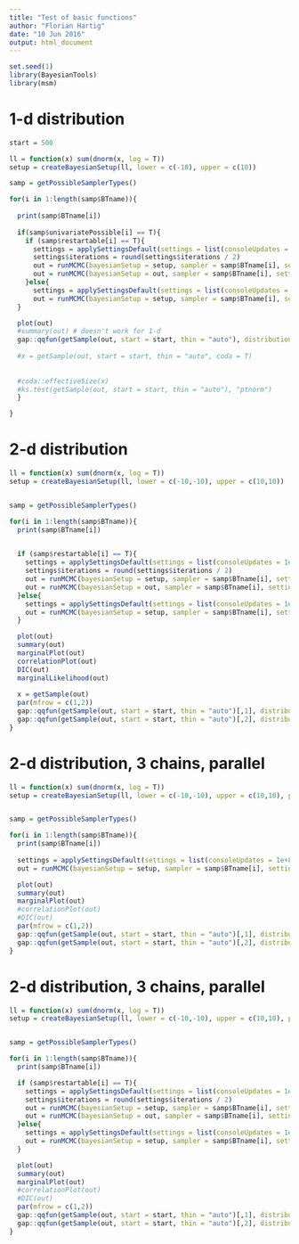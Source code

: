 ```yaml
---
title: "Test of basic functions"
author: "Florian Hartig"
date: "10 Jun 2016"
output: html_document
---
```


```r
set.seed(1)
library(BayesianTools)
library(msm)
```


# 1-d distribution

```r

start = 500

ll = function(x) sum(dnorm(x, log = T))
setup = createBayesianSetup(ll, lower = c(-10), upper = c(10))

samp = getPossibleSamplerTypes()

for(i in 1:length(samp$BTname)){
  
  print(samp$BTname[i])
  
  if(samp$univariatePossible[i] == T){
    if (samp$restartable[i] == T){
      settings = applySettingsDefault(settings = list(consoleUpdates = 1e+8), sampler = samp$BTname[i])
      settings$iterations = round(settings$iterations / 2)
      out = runMCMC(bayesianSetup = setup, sampler = samp$BTname[i], settings = settings)
      out = runMCMC(bayesianSetup = out, sampler = samp$BTname[i], settings = settings)
    }else{
      settings = applySettingsDefault(settings = list(consoleUpdates = 1e+8), sampler = samp$BTname[i])
      out = runMCMC(bayesianSetup = setup, sampler = samp$BTname[i], settings = settings)
  } 

  plot(out)
  #summary(out) # doesn't work for 1-d
  gap::qqfun(getSample(out, start = start, thin = "auto"), distribution = "tnorm", lower= -10, upper = 10)
  
  #x = getSample(out, start = start, thin = "auto", coda = T)
  
  
  #coda::effectiveSize(x)
  #ks.test(getSample(out, start = start, thin = "auto"), "ptnorm")
  }

}
```



# 2-d distribution

```r

ll = function(x) sum(dnorm(x, log = T))
setup = createBayesianSetup(ll, lower = c(-10,-10), upper = c(10,10))


samp = getPossibleSamplerTypes()

for(i in 1:length(samp$BTname)){
  print(samp$BTname[i])
  

  if (samp$restartable[i] == T){
    settings = applySettingsDefault(settings = list(consoleUpdates = 1e+8), sampler = samp$BTname[i])
    settings$iterations = round(settings$iterations / 2)
    out = runMCMC(bayesianSetup = setup, sampler = samp$BTname[i], settings = settings)
    out = runMCMC(bayesianSetup = out, sampler = samp$BTname[i], settings = settings)
  }else{
    settings = applySettingsDefault(settings = list(consoleUpdates = 1e+8), sampler = samp$BTname[i])
    out = runMCMC(bayesianSetup = setup, sampler = samp$BTname[i], settings = settings)
  } 

  plot(out)
  summary(out)
  marginalPlot(out)
  correlationPlot(out)
  DIC(out)
  marginalLikelihood(out)
  
  x = getSample(out)
  par(mfrow = c(1,2))
  gap::qqfun(getSample(out, start = start, thin = "auto")[,1], distribution = "tnorm", lower= -10, upper = 10)
  gap::qqfun(getSample(out, start = start, thin = "auto")[,2], distribution = "tnorm", lower= -10, upper = 10)
}
```



# 2-d distribution, 3 chains, parallel

```r

ll = function(x) sum(dnorm(x, log = T))
setup = createBayesianSetup(ll, lower = c(-10,-10), upper = c(10,10), parallel = 2)


samp = getPossibleSamplerTypes()

for(i in 1:length(samp$BTname)){
  print(samp$BTname[i])
  
  settings = applySettingsDefault(settings = list(consoleUpdates = 1e+8, nrChains = 3), sampler = samp$BTname[i])
  out = runMCMC(bayesianSetup = setup, sampler = samp$BTname[i], settings = settings) 

  plot(out)
  summary(out)
  marginalPlot(out)
  #correlationPlot(out)
  #DIC(out)
  par(mfrow = c(1,2))
  gap::qqfun(getSample(out, start = start, thin = "auto")[,1], distribution = "tnorm", lower= -10, upper = 10)
  gap::qqfun(getSample(out, start = start, thin = "auto")[,2], distribution = "tnorm", lower= -10, upper = 10)
}
```



# 2-d distribution, 3 chains, parallel

```r

ll = function(x) sum(dnorm(x, log = T))
setup = createBayesianSetup(ll, lower = c(-10,-10), upper = c(10,10), parallel = 2)


samp = getPossibleSamplerTypes()

for(i in 1:length(samp$BTname)){
  print(samp$BTname[i])

  if (samp$restartable[i] == T){
    settings = applySettingsDefault(settings = list(consoleUpdates = 1e+8, nrChains = 3), sampler = samp$BTname[i])
    settings$iterations = round(settings$iterations / 2)
    out = runMCMC(bayesianSetup = setup, sampler = samp$BTname[i], settings = settings)
    out = runMCMC(bayesianSetup = out, sampler = samp$BTname[i], settings = settings)
  }else{
    settings = applySettingsDefault(settings = list(consoleUpdates = 1e+8, nrChains = 3), sampler = samp$BTname[i])
    out = runMCMC(bayesianSetup = setup, sampler = samp$BTname[i], settings = settings)
  } 

  plot(out)
  summary(out)
  marginalPlot(out)
  #correlationPlot(out)
  #DIC(out)
  par(mfrow = c(1,2))
  gap::qqfun(getSample(out, start = start, thin = "auto")[,1], distribution = "tnorm", lower= -10, upper = 10)
  gap::qqfun(getSample(out, start = start, thin = "auto")[,2], distribution = "tnorm", lower= -10, upper = 10)
}
```








